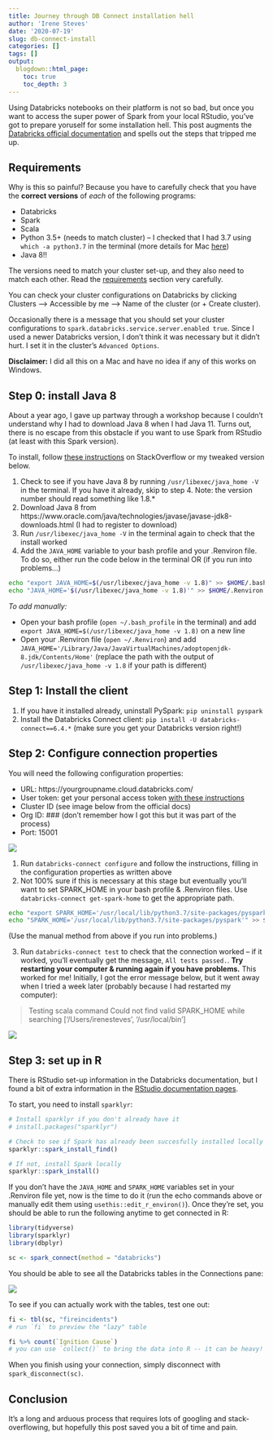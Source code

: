 ```yaml
---
title: Journey through DB Connect installation hell
author: 'Irene Steves'
date: '2020-07-19'
slug: db-connect-install
categories: []
tags: []
output:
  blogdown::html_page:
    toc: true
    toc_depth: 3
---
```


Using Databricks notebooks on their platform is not so bad, but once you want to access the super power of Spark from your local RStudio, you've got to prepare yoruself for some installation hell. This post augments the [Databricks official documentation](https://docs.databricks.com/dev-tools/databricks-connect.html) and spells out the steps that tripped me up.

## Requirements

Why is this so painful?  Because you have to carefully check that you have the **correct versions** of _each_ of the following programs:

* Databricks
* Spark
* Scala
* Python 3.5+ (needs to match cluster) -- I checked that I had 3.7 using `which -a python3.7` in the terminal (more details for Mac [here](https://stackoverflow.com/questions/33175827/what-version-of-python-is-on-my-mac))
* Java 8!!

The versions need to match your cluster set-up, and they also need to match each other. Read the [requirements](https://docs.databricks.com/dev-tools/databricks-connect.html#requirements) section very carefully.

You can check your cluster configurations on Databricks by clicking Clusters --> Accessible by me --> Name of the cluster (or + Create cluster). 

Occasionally there is a message that you should set your cluster configurations to `spark.databricks.service.server.enabled true`.  Since I used a newer Databricks version, I don’t think it was necessary but it didn't hurt.  I set it in the cluster's `Advanced Options`. 

**Disclaimer:** I did all this on a Mac and have no idea if any of this works on Windows.

## Step 0: install Java 8

About a year ago, I gave up partway through a workshop because I couldn't understand why I had to download Java 8 when I had Java 11. Turns out, there is no escape from this obstacle if you want to use Spark from RStudio (at least with this Spark version).

To install, follow [these instructions](https://stackoverflow.com/questions/46513639/how-to-downgrade-java-from-9-to-8-on-a-macos-eclipse-is-not-running-with-java-9) on StackOverflow or my tweaked version below.

1. Check to see if you have Java 8 by running `/usr/libexec/java_home -V` in the terminal. If you have it already, skip to step 4. Note: the version number should read something like 1.8.*
2. Download Java 8 from https://www.oracle.com/java/technologies/javase/javase-jdk8-downloads.html (I had to register to download)
3. Run `/usr/libexec/java_home -V` in the terminal again to check that the install worked
4. Add the `JAVA_HOME` variable to your bash profile and your .Renviron file. To do so, either run the code below in the terminal OR (if you run into problems…)

```sh
echo "export JAVA_HOME=$(/usr/libexec/java_home -v 1.8)" >> $HOME/.bash_profile
echo "JAVA_HOME='$(/usr/libexec/java_home -v 1.8)'" >> $HOME/.Renviron
```

_To add manually:_

* Open your bash profile (`open ~/.bash_profile` in the terminal) and add `export JAVA_HOME=$(/usr/libexec/java_home -v 1.8)` on a new line
* Open your .Renviron file (`open ~/.Renviron`) and add `JAVA_HOME='/Library/Java/JavaVirtualMachines/adoptopenjdk-8.jdk/Contents/Home'` (replace the path with the output of `/usr/libexec/java_home -v 1.8` if your path is different)

## Step 1: Install the client

1. If you have it installed already, uninstall PySpark: `pip uninstall pyspark`
2. Install the Databricks Connect client: `pip install -U databricks-connect==6.4.*` (make sure you get your Databricks version right!)

## Step 2: Configure connection properties

You will need the following configuration properties:

* URL:  https://yourgroupname.cloud.databricks.com/
* User token: get your personal access token [with these instructions](https://docs.databricks.com/dev-tools/api/latest/authentication.html#token-management)
* Cluster ID (see image below from the official docs)
* Org ID: ### (don’t remember how I got this but it was part of the process)
* Port: 15001

![](https://docs.databricks.com/_images/cluster-id-aws.png)

1. Run `databricks-connect configure` and follow the instructions, filling in the configuration properties as written above
2. Not 100% sure if this is necessary at this stage but eventually you’ll want to set SPARK_HOME in your bash profile & .Renviron files.  Use `databricks-connect get-spark-home` to get the appropriate path.

```sh
echo "export SPARK_HOME='/usr/local/lib/python3.7/site-packages/pyspark'" >> $HOME/.bash_profile
echo "SPARK_HOME='/usr/local/lib/python3.7/site-packages/pyspark'" >> $HOME/.Renviron
```

(Use the manual method from above if you run into problems.)

3. Run `databricks-connect test` to check that the connection worked – if it worked, you’ll eventually get the message, `All tests passed.`.  **Try restarting your computer & running again if you have problems.**  This worked for me!  Initially, I got the error message below, but it went away when I tried a week later (probably because I had restarted my computer):

> Testing scala command Could not find valid SPARK_HOME while searching ['/Users/irenesteves', '/usr/local/bin']

![](/spark-success.png)

## Step 3: set up in R

There is RStudio set-up information in the Databricks documentation, but I found a bit of extra information in the [RStudio documentation pages](https://spark.rstudio.com/examples/databricks-cluster-remote/).

To start, you need to install `sparklyr`:

```r
# Install sparklyr if you don't already have it
# install.packages("sparklyr")

# Check to see if Spark has already been succesfully installed locally
sparklyr::spark_install_find() 

# If not, install Spark locally
sparklyr::spark_install()
```

If you don’t have the  `JAVA_HOME` and `SPARK_HOME` variables set in your .Renviron file yet, now is the time to do it (run the echo commands above or manually edit them using `usethis::edit_r_environ()`).  Once they’re set, you should be able to run the following anytime to get connected in R:

```r
library(tidyverse)
library(sparklyr)
library(dbplyr)

sc <- spark_connect(method = "databricks")
```

You should be able to see all the Databricks tables in the Connections pane:

![](/connections-pane.png)

To see if you can actually work with the tables, test one out:

```r
fi <- tbl(sc, "fireincidents") 
# run `fi` to preview the "lazy" table

fi %>% count(`Ignition Cause`)
# you can use `collect()` to bring the data into R -- it can be heavy!
```

When you finish using your connection, simply disconnect with `spark_disconnect(sc)`.

## Conclusion

It's a long and arduous process that requires lots of googling and stack-overflowing, but hopefully this post saved you a bit of time and pain.
